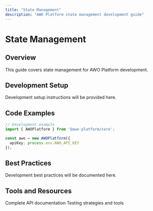 ```yaml
---
title: "State Management"
description: "AWO Platform state management development guide"
---
```


# State Management

## Overview

<Info>
This guide covers state management for AWO Platform development.
</Info>

## Development Setup

Development setup instructions will be provided here.

## Code Examples

```typescript
// Development example
import { AWOPlatform } from '@awo-platform/core';

const awo = new AWOPlatform({
  apiKey: process.env.AWO_API_KEY
});
```

## Best Practices

Development best practices will be documented here.

## Tools and Resources

<CardGroup cols={2}>
  <Card title="API Reference" href="/api-reference/introduction">
    Complete API documentation
  </Card>
  <Card title="Testing Guide" href="/testing/testing-strategy">
    Testing strategies and tools
  </Card>
</CardGroup>
